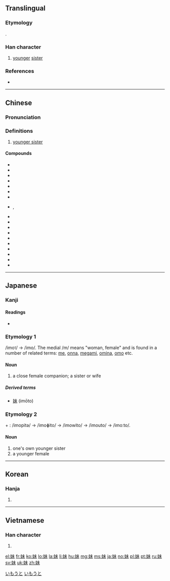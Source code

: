 {{also|妺}}
==Translingual==

===Etymology===
{{Han compound|女|未|c1=s|c2=p|t1=female, woman|ls=psc}}.

===Han character===
{{Han char|rn=38|rad=女|as=05|sn=8|four=45490|canj=VJD|ids=⿰女未}}

# [[younger]] [[sister]]

===References===
* {{Han ref|kx=0257.280|dkj=06138|dj=0522.230|hdz=21034.060|uh=59B9}}

----

==Chinese==
{{zh-forms}}

===Pronunciation===
{{zh-pron
|m=mèi
|c=mui6,mui6-1
|h=pfs=moi
|md=
|mn=bē/mōe
|w=
|mc=y
|oc=y
|cat=n
}}

===Definitions===
{{zh-hanzi}}

# [[younger sister]]

====Compounds====
* {{zh-l|妹子}}
* {{zh-l|妹妹|younger sister}}
* {{zh-l|姐妹|sisters}}
* {{zh-l|姊妹|sisters}}
* {{zh-l|小妹|{{qualifier|Min Nan}} younger sister}}
* {{zh-l|你妹|{{qualifier|Mandarin}} my arse}}
* {{zh-l|細妹|{{qualifier|dialectal}} younger sister}}
* {{zh-l|伊妹}}, {{zh-l|伊妹兒|{{qualifier|humourous|obsolete}} email}}
* {{zh-l|表妹}}
* {{zh-l|妹夫}}
* {{zh-l|堂妹}}
* {{zh-l|妹紙}}
* {{zh-l|鬼妹|{{qualifier|Cantonese}} a Caucasian girl}}
* {{zh-l|歸妹}}
* {{zh-l|辣妹|a hot babe}}
* {{zh-l|阿妹|{{qualifier|Wu}} younger sister}}
* {{zh-l|兄弟姐妹|brothers and sisters}}
* {{zh-l|架妹}}

----

==Japanese==

===Kanji===
{{ja-kanji|grade=2|rs=女05}}

====Readings====
* {{ja-readings
|on=[[まい]] (mai)
|kun=[[いもうと]] (imouto), [[いも]] (imo)}}

===Etymology 1===
/imo<small>1</small>/ → /imo/. The medial /m/ means "woman, female" and is found in a number of related terms: [[女|me]], [[女|onna]], [[女神|megami]], [[嫗|omina]], [[母|omo]] etc.

====Noun====
{{ja-noun|いも}}

# a close female companion; a sister or wife

=====Derived terms=====
* [[妹]] (imōto)

===Etymology 2===
{{m|ja|妹|tr=imo<small>1</small>}} + {{m|ja|人|tr=hi<small>1</small>to<small>2</small>|person}}: /imopitə/ → /imoɸito/ → /imowito/ → /imouto/ → /imoːto/.

====Noun====
{{ja-noun|いもうと}}

# one's own younger sister
# a younger female

[[Category:1000 Japanese basic words|いもうと]]
[[Category:ja:Family|いもうと]]

----

==Korean==

===Hanja===
{{ko-hanja|hangeul=매|rv=mae|mr=mae}}

# {{defn|lang=ko|sort=女05}}

----

==Vietnamese==

===Han character===
{{vi-hantu|[[muội]]|rs=女05}}

# {{defn|lang=vi|sort=女05}}

[[el:妹]]
[[fr:妹]]
[[ko:妹]]
[[lo:妹]]
[[la:妹]]
[[li:妹]]
[[hu:妹]]
[[mg:妹]]
[[ms:妹]]
[[ja:妹]]
[[no:妹]]
[[pl:妹]]
[[pt:妹]]
[[ru:妹]]
[[sv:妹]]
[[uk:妹]]
[[zh:妹]]